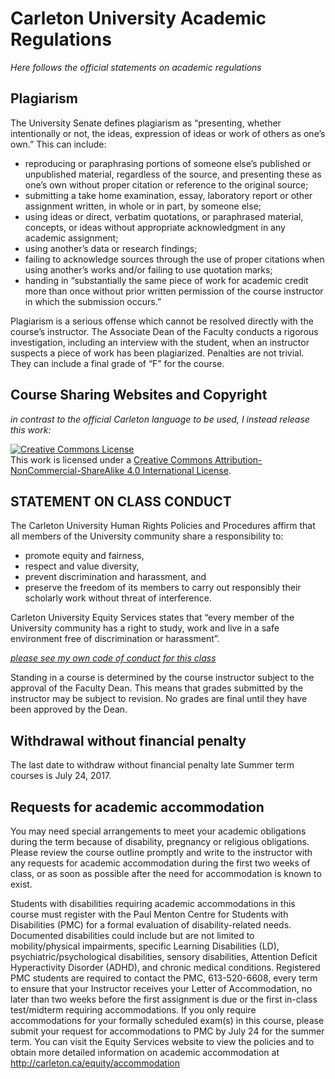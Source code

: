 # Carleton University Academic Regulations

_Here follows the official statements on academic regulations_

## Plagiarism
The University Senate defines plagiarism as “presenting, whether intentionally or not, the ideas, expression of ideas or work of others as one’s own.” This can include:

- reproducing or paraphrasing portions of someone else’s published or unpublished material, regardless of the source, and presenting these as one’s own without proper citation or reference to the original source;
- submitting a take home examination, essay, laboratory report or other assignment written, in whole or in part, by someone else;
- using ideas or direct, verbatim quotations, or paraphrased material, concepts, or ideas without appropriate acknowledgment in any academic assignment;
- using another’s data or research findings;
- failing to acknowledge sources through the use of proper citations when using another’s works and/or failing to use quotation marks;
- handing in "substantially the same piece of work for academic credit more than once without prior written permission of the course instructor in which the submission occurs."

Plagiarism is a serious offense which cannot be resolved directly with the course’s instructor. The Associate Dean of the Faculty conducts a rigorous investigation, including an interview with the student, when an instructor suspects a piece of work has been plagiarized. Penalties are not trivial. They can include a final grade of "F" for the course.

## Course Sharing Websites and Copyright

_in contrast to the official Carleton language to be used, I instead release this work:_

 <a rel="license" href="http://creativecommons.org/licenses/by-nc-sa/4.0/"><img alt="Creative Commons License" style="border-width:0" src="https://i.creativecommons.org/l/by-nc-sa/4.0/88x31.png" /></a><br />This work is licensed under a <a rel="license" href="http://creativecommons.org/licenses/by-nc-sa/4.0/">Creative Commons Attribution-NonCommercial-ShareAlike 4.0 International License</a>.

## STATEMENT ON CLASS CONDUCT
The Carleton University Human Rights Policies and Procedures affirm that all members of the University community share a responsibility to:

- promote equity and fairness,
- respect and value diversity,
- prevent discrimination and harassment, and
- preserve the freedom of its members to carry out responsibly their scholarly work without threat of interference.

Carleton University Equity Services states that “every member of the University community has a right to study, work and live in a safe environment free of discrimination or harassment”.

_[please see my own code of conduct for this class](code-of-conduct.html)_

Standing in a course is determined by the course instructor subject to the approval of the Faculty Dean. This means that grades submitted by the instructor may be subject to revision. No grades are final until they have been approved by the Dean.

## Withdrawal without financial penalty
The last date to withdraw without financial penalty late Summer term courses is July 24, 2017.

## Requests for academic accommodation
You may need special arrangements to meet your academic obligations during the term because of disability, pregnancy or religious obligations. Please review the course outline promptly and write to the instructor with any requests for academic accommodation during the first two weeks of class, or as soon as possible after the need for accommodation is known to exist.

Students with disabilities requiring academic accommodations in this course must register with the Paul Menton Centre for Students with Disabilities (PMC) for a formal evaluation of disability-related needs. Documented disabilities could include but are not limited to mobility/physical impairments, specific Learning Disabilities (LD), psychiatric/psychological disabilities, sensory disabilities, Attention Deficit Hyperactivity Disorder (ADHD), and chronic medical conditions. Registered PMC students are required to contact the PMC, 613-520-6608, every term to ensure that your Instructor receives your Letter of Accommodation, no later than two weeks before the first assignment is due or the first in-class test/midterm requiring accommodations. If you only require accommodations for your formally scheduled exam(s) in this course, please submit your request for accommodations to PMC by July 24 for the summer term. You can visit the Equity Services website to view the policies and to obtain more detailed information on academic accommodation at [http://carleton.ca/equity/accommodation](http://carleton.ca/equity/accommodation)
